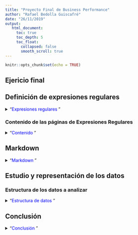 ```yaml
---
title: "Proyecto Final de Business Performance"
author: "Rafael Bedolla Guiscafré"
date: "26/11/2019"
output:
   html_document:
     toc: true                  
     toc_depth: 5 
     toc_float:
       collapsed: false
       smooth_scroll: true
--- 
```


```r
knitr::opts_chunk$set(echo = TRUE)
```

## **Ejericio final**

## Definición de expresiones regulares 

<details>
<summary>"<span style="color:blue">Expresiones regulares </span>"</summary>

<div style="text-align: justify">

Las expresiones regulares son una secuencia de caracteres que conforma un patrón de búsqueda. También son conocidas como regex o regexp,3 por su contracción de las palabras inglesas regular expression. Son principalmente utilizadas para la búsqueda de patrones de cadenas de caracteres u operaciones de sustituciones.

En esta sección se van a analizar dos distintas páginas que hablen sobre las expresiones regulares.

En la página [Rpubs]( http://rpubs.com/ydmarinb/429756) nos habla desde un inicio los puntos básicos y necesarios para entender lo que son las expresiones regulares mencionando que las expresiones regulares se construyen utilizando los operadores unión, concatenación y clausura de kleene(operación que se aplica y representa el conjunto de las cadenas que se pueden formar).Tomando en cuenta los cuantificadores, la alternación, la agrupación, barra invertida, el signo de admiración, meta caracteres especiales; nos da ejemplos de cómo ir implementado en R y al final como reemplazar el patrón. Le doy una buena valoración, aunque falta contenido y una mejor explicación de cómo se utilizan. 

Por otro lado en la otra página de [adictos al trabajo web](https://www.adictosaltrabajo.com/2015/01/29/regexsam/) podemos observar a diferencia que la primera, esta tiene una manera básica y simple de entender y de usar las expresiones; dando una breve introducción del uso por lo cual muestra una lista muy completa de elementos básicos para la creación de las expresiones regulares.

<div/> 
</details>

### Contenido de las páginas de Expresiones Regulares 

<details>
<summary>"<span style="color:blue">Contenido </span>"</summary>

<div style="text-align: justify">

Las dos páginas tienen puntos muy exactos sobre algunos puntos importantes que se deben de considerar para tomar en cuenta en estas páginas son los siguientes:

- Crear una expresión regular 
- Comprobar textos 
- Caracteres especiales
- Cuantificadores
- Modificadores
- Métodos de Reg Exp
- Métodos de String
- Propiedades de RegExp
- Expresiones regulares habituales

Le doy una buena valoración a las dos páginas, pero comparando la primera [Rpubs]( http://rpubs.com/ydmarinb/429756) puedo decir que tiene un gran contenido y buena explicación pero para una persona que tiene mejor entendimiento sobe R ya que resume muchas cosas y explica en un grado elevado para personan con conocimientos; a su vez [adictos al trabajo web](https://www.adictosaltrabajo.com/2015/01/29/regexsam/) es una página básica para que te ayude a entender lo básico y recordarle a las personas que llegaron a entender y a utilizar las expresiones regulares.
Es por eso que la primera es mejor para los que tienen un mínimo de conocimiento de las expresiones y la segunda es de gran apoyo para empezar a aprender o retomar lo que alguna vez se vio y se olvido.

<div/> 
</details>

## Markdown 

<details>
<summary>"<span style="color:blue">Markdown </span>"</summary>

<div style="text-align: justify">

Rmarkdown permite la creación de informes estáticos que combinan texto con código y resultados, gráficos incluídos, generados con R. Aprender Rmarkdown implica aprender dos cosas distintas:

Markdown, un formato para escribir documentos simples en modo texto. Tiene la ventaja de ser fácilmente legible por humanos pero, a la vez, procesable programáticamente para volcarlos en otros formatos: pdf, html, etc.

En [R ejemplo](https://www.earthdatascience.org/courses/earth-analytics/document-your-science/intro-to-the-rmarkdown-format-and-knitr/) podemos observar que es un simple tutorial en que te va llevando paso a paso para crear un archivo y lo representara en HTML, en el que se establecen objetivos de aprendizaje básicos, simples y necesarios para lograr crear informes combinados.

En esta página de [rpubs](http://www.rpubs.com/JohanMarin/Rmarkdown) da un breve resumen sobre el uso del Markdown para poder empezar a crear tu primer archivo, en el cual se tiene un resumen directo sobre qué es y se va directo a la estructura de un documento en HTML.

La comparación de estas dos páginas es mínima ya que las dos son muy concisas sobre la aplicación de un R Markdown, a las doy des doy una gran valoración ya que llevan un buen orden sobre el cómo ir aplicando para poder realizar un documento, la única diferencia que puedo encontrar es que en la primera página te da al final en ejercicio a realizar para que uno pueda practicar y eso siempre es bueno para tener un mejor entendimiento.



<div/> 
</details>

## Estudio y representación de los datos

### Estructura de los datos a analizar 

<details>
<summary>"<span style="color:blue">Estructura de datos </span>"</summary>

Se van a mostrar diferentes ejemplos de diferentes datos que se analizaron 

<div style="text-align: justify">

En el primer ejemplo podemos observar que:

Según <https://es.wikipedia.org/wiki/Poblaci%C3%B3n_mundial> la población mundial va en aumento y según las estimaciones de la ONU el año 2008, cada minuto nacen entre 323 y 358 bebés en todo el mundo y los países más poblados por continente son y las ciudades más pobladas por continente son:


```r
library(rvest)
url.poblacion3 <- "https://es.wikipedia.org/wiki/Poblaci%C3%B3n_mundial"
pop <- read_html(url.poblacion3)
pop <- html_nodes(pop,"table")
length(pop)
sapply(pop, class)
sapply(pop, function(x) dim(html_table(x, fill= TRUE)))

personas <- html_table(pop[[1]])
colnames(personas)[4] <- "Poblacion_2019"

head(personas)
print(personas)

```
```r
library(knitr)
kable(head(personas))

```


<div style="text-align: justify">

En este segundo ejemplo se puede observar la imagen de un mapa con la Poblacion mundial publicada en un [articulo](https://www.lavanguardia.com/economia/20170506/422335535562/el-mundo-crece-en-las-ciudades.html) el cual menciona que el 54,5% de la población mundial ya vive en las ciudades, y llega al 75% en Europa y al 82% en Estados Unidosy la acumulacion respectiva de los paises mas importantes de cada continente. 

![Población](https://www.lavanguardia.com/r/GODO/LV/p4/WebPrint/2017/05/07/DIN03A07_CAS.jpg)

<div style="text-align: justify">
En este tercer ejemplo podemos observar que se hizo un analisis mediante una grafica 
Estos datos proporcionan aceleraciones máximas medidas en varias estaciones de observación para 23 terremotos en California. 


```r
library(ggplot2)
library(reshape2)
p <- ggplot(attenu,aes(x = attenu$event , y = attenu$dist, colour = mag)) + geom_point()+
  geom_smooth(method="lm", se=F) +
  labs(title = "Distancia en la aceleracion del suelo por los terremotos",
       x = "23 terremotos", 
       y = "Distancia ", 
       colour = "Magnitud del terremoto" )+
  theme_minimal()
p
```

Esta grafica se puede utilizar para estimar el efecto atenuador de la distancia en la aceleración del suelo mediante los 23 terremotos sucedidos y el grado de magnitud que tuvieron


<div/> 
</details> 


## Conclusión 

<details>
<summary>"<span style="color:blue">Conclusión </span>"</summary>
<div style="text-align: justify">
Este proyecto final es un pequeño trabajo en el cual demostramos gracias a la herramienta de R Markdow un poco de lo aprendido en la materia de Business Performance en la cual aprendimos expresiones regulares y comandos para poder programar libremente, manejar bases de datos y poder hacer análisis estadísticos impartida por [Carlos J. Gil Bellosta](https://www.linkedin.com/in/carlos-j-gil-bellosta-9b02291/)
